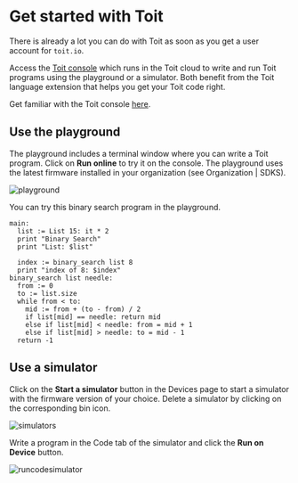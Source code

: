 # Get started with Toit

There is already a lot you can do with Toit as soon as you get a user account for `toit.io`.

Access the <a href="https://console.toit.io/" target="_blank">Toit console</a> which runs in the Toit cloud to write and run Toit programs using the playground or a simulator. Both benefit from the Toit language extension that helps you get your Toit code right.

Get familiar with the Toit console [here](../console/console.md).

## Use the playground

The playground includes a terminal window where you can write a Toit program. Click on **Run online** to try it on the console. The playground uses the latest firmware installed in your organization (see Organization | SDKS).

![playground](../img/playground.png)

You can try this binary search program in the playground.

```
main:
  list := List 15: it * 2
  print "Binary Search"
  print "List: $list"

  index := binary_search list 8
  print "index of 8: $index"
binary_search list needle:
  from := 0
  to := list.size
  while from < to:
    mid := from + (to - from) / 2
    if list[mid] == needle: return mid
    else if list[mid] < needle: from = mid + 1
    else if list[mid] > needle: to = mid - 1
  return -1
```

## Use a simulator

Click on the **Start a simulator** button in the Devices page to start a simulator with the firmware version of your choice. Delete a simulator by clicking on the corresponding bin icon.

![simulators](../img/simulators.png)

Write a program in the Code tab of the simulator and click the **Run on Device** button.

![runcodesimulator](../img/runcodesimulator.png)
